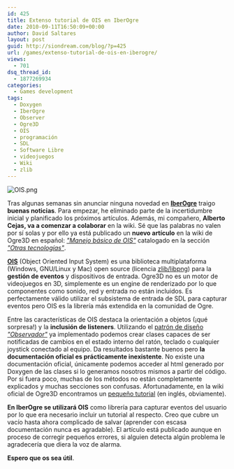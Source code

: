 ```yaml
---
id: 425
title: Extenso tutorial de OIS en IberOgre
date: 2010-09-11T16:50:09+00:00
author: David Saltares
layout: post
guid: http://siondream.com/blog/?p=425
url: /games/extenso-tutorial-de-ois-en-iberogre/
views:
  - 701
dsq_thread_id:
  - 1877269934
categories:
  - Games development
tags:
  - Doxygen
  - IberOgre
  - Observer
  - Ogre3D
  - OIS
  - programación
  - SDL
  - Software Libre
  - videojuegos
  - Wiki
  - zlib
---
```


![OIS.png](/img/wp/OIS.png)

Tras algunas semanas sin anunciar ninguna novedad en [**IberOgre**](http://osl2.uca.es/iberogre) traigo **buenas noticias**. Para empezar, he eliminado parte de la incertidumbre inicial y planificado los próximos artículos. Además, mi compañero, **Alberto Cejas, va a comenzar a colaborar** en la wiki. Sé que las palabras no valen por sí solas y por ello ya está publicado un **nuevo artículo** en la wiki de Ogre3D en español: *["Manejo básico de OIS"](http://osl2.uca.es/iberogre/index.php/Manejo_b%C3%A1sico_de_OIS)* catalogado en la sección *["Otras tecnologías"](http://osl2.uca.es/iberogre/index.php/Secci%C3%B3n:Otras_tecnolog%C3%ADas)*.

**[OIS](http://sourceforge.net/projects/wgois/)** (Object Oriented Input System) es una biblioteca multiplataforma (Windows, GNU/Linux y Mac) open source (licencia [zlib/libpng](http://www.opensource.org/licenses/zlib-license.php)) para la **gestión de eventos** y dispositivos de entrada. Ogre3D no es un motor de videojuegos en 3D, simplemente es un engine de renderizado por lo que componentes como sonido, red y entrada no están incluidos. Es perfectamente válido utilizar el subsistema de entrada de SDL para capturar eventos pero OIS es la librería más extendida en la comunidad de Ogre.

Entre las características de OIS destaca la orientación a objetos (¡qué sorpresa!) y la **inclusión de listeners**. Utilizando el [patrón de diseño *"Observador"*](http://es.wikipedia.org/wiki/Observer_%28patr%C3%B3n_de_dise%C3%B1o%29) ya implementado podemos crear clases capaces de ser notificadas de cambios en el estado interno del ratón, teclado o cualquier joystick conectado al equipo. Da resultados bastante buenos pero **la documentación oficial es prácticamente inexistente**. No existe una documentación oficial, únicamente podemos acceder al html generado por Doxygen de las clases si lo generamos nosotros mismos a partir del código. Por si fuera poco, muchas de los métodos no están completamente explicados y muchas secciones son confusas. Afortunadamente, en la wiki oficial de Ogre3D encontramos un [pequeño tutorial](http://www.ogre3d.org/tikiwiki/tiki-index.php?page=Using%20OIS) (en inglés, obviamente).

**En IberOgre se utilizará OIS** como librería para capturar eventos del usuario por lo que era necesario incluir un tutorial al respecto. Creo que cubre un vacío hasta ahora complicado de salvar (aprender con escasa documentación nunca es agradable). El artículo está publicado aunque en proceso de corregir pequeños errores, si alguien detecta algún problema le agradecería que diera la voz de alarma.

**Espero que os sea útil**.